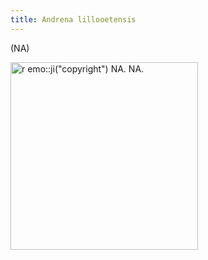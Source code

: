 ```yaml
---
title: Andrena lillooetensis
---
```

(NA)

[![`r emo::ji("copyright")` NA. NA.](NA){height=300}](NA)
